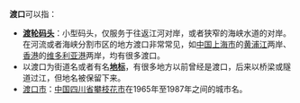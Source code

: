 '''渡口'''可以指：

* '''[[渡轮码头|渡轮码头]]'''：小型码头，仅服务于往返江河对岸，或者狭窄的海峡水道的对岸。在河流或者海峡分割市区的地方渡口非常常见，如[[中国|中国]][[上海市|上海市]]的[[黄浦江|黄浦江]]两岸、[[香港|香港]]的[[维多利亚港|维多利亚港]]两岸，均有很多渡口。
* 以渡口为街道名或者有名'''[[地标|地标]]'''，有很多地方以前曾经是渡口，后来以桥梁或隧道过江，但地名被保留下来。
* [[渡口市|渡口市]]：[[中国|中国]][[四川省|四川省]][[攀枝花市|攀枝花市]]在1965年至1987年之间的城市名。

{{Disambig|CAT=二字消歧义}}